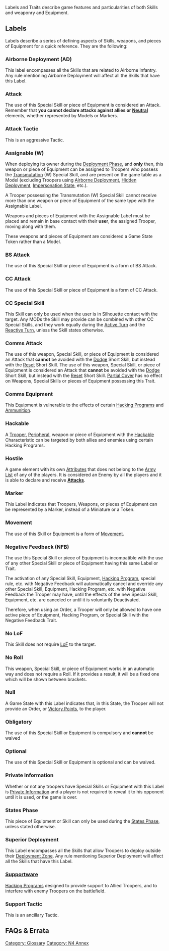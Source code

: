 {{section-glossary}}


Labels and Traits describe game features and particularities of both Skills and weaponry and Equipment.

== Labels ==

Labels describe a series of defining aspects of Skills, weapons, and pieces of Equipment for a quick reference. They are the following:

=== Airborne Deployment (AD) === 
This label encompasses all the Skills that are related to Airborne Infantry. Any rule mentioning Airborne Deployment will affect all the Skills that have this Label. 
 
=== Attack === 
The use of this Special Skill or piece of Equipment is considered an Attack. Remember that '''you cannot declare attacks against allies or [[Neutral]]''' elements, whether represented by Models or Markers.
 
{{n4}}
=== Attack Tactic ===
This is an aggressive Tactic.

=== Assignable (W)===
{{n4annex}}
When deploying its owner during the [[Deployment Phase]], and '''only''' then, this weapon or piece of Equipment can be assigned to Troopers who possess the [[Transmutation]] (W) Special Skill, and are present on the game table as a Model (excluding Troopers using [[Airborne Deployment]], [[Hidden Deployment]], [[Impersonation State]], etc.).

A Trooper possessing the Transmutation (W) Special Skill cannot receive more than one weapon or piece of Equipment of the same type with the Assignable Label.

Weapons and pieces of Equipment with the Assignable Label must be placed and remain in base contact with their '''user''', the assigned Trooper, moving along with them.

These weapons and pieces of Equipment are considered a Game State Token rather than a Model.
{{n4end}}

=== BS Attack === 
The use of this Special Skill or piece of Equipment is a form of BS Attack. {{seefaq | BS Attack Damage MODs etc. will apply.}}
 
=== CC Attack === 
The use of this Special Skill or piece of Equipment is a form of CC Attack.
 
=== CC Special Skill === 
This Skill can only be used when the user is in Silhouette contact with the target. Any MODs the Skill may provide can be combined with other CC Special Skills, and they work equally during the [[Active Turn]] and the [[Reactive Turn]], unless the Skill states otherwise.
 
=== Comms Attack === 
{{c1}}The use of this weapon, Special Skill, or piece of Equipment is considered an Attack that '''cannot''' be avoided with the [[Dodge]] Short Skill, but instead with the [[Reset]] Short Skill.
{{c1end}}{{n4}}
The use of this weapon, Special Skill, or piece of Equipment is considered an Attack that '''cannot''' be avoided with the [[Dodge]] Short Skill, but instead with the [[Reset]] Short Skill. [[Partial Cover]] has no effect on Weapons, Special Skills or pieces of Equipment possessing this Trait. 
{{n4end}}
 
=== Comms Equipment === 
This Equipment is vulnerable to the effects of certain [[Hacking Programs]] and [[Ammunition]].
 
=== Hackable === 
{{image | name=eng-hackable-256.png | style= 2eminline }} A [[Trooper]], [[Peripheral]], weapon or piece of Equipment with the [[Hackable]] Characteristic can be targeted by both allies and enemies using certain Hacking Programs.
 
=== Hostile === 
A game element with its own [[Attributes]] that does not belong to the [[Army List]] of any of the players. It is considered an Enemy by all the players and it is able to declare and receive '''[[#Attack| Attacks]]'''.
 
=== Marker === 
This Label indicates that Troopers, Weapons, or pieces of Equipment can be represented by a Marker, instead of a Miniature or a Token. 
 
=== Movement === 
The use of this Skill or Equipment is a form of [[Movement Module | Movement]]. 
 
=== Negative Feedback (NFB) === 
The use this Special Skill or piece of Equipment is incompatible with the use of any other Special Skill or piece of Equipment having this same Label or Trait.

The activation of any Special Skill, Equipment, [[Hacking Program]], special rule, etc. with Negative Feedback will automatically cancel and override any other Special Skill, Equipment, Hacking Program, etc. with Negative Feedback the Trooper may have, until the effects of the new Special Skill, Equipment, etc. are canceled or until it is voluntarily Deactivated.

Therefore, when using an Order, a Trooper will only be allowed to have one active piece of Equipment, Hacking Program, or Special Skill with the Negative Feedback Trait.

=== No LoF === 
This Skill does not require [[LoF]] to the target.
 
=== No Roll === 
This weapon, Special Skill, or piece of Equipment works in an automatic way and does not require a Roll. If it provides a result, it will be a fixed one which will be shown between brackets.
 
=== Null === 
A Game State with this Label indicates that, in this State, the Trooper will not provide an Order, or [[Victory Points]], to the player. 
 
=== Obligatory === 
The use of this Special Skill or Equipment is compulsory and '''cannot''' be waived 
 
=== Optional === 
The use of this Special Skill or Equipment is optional and can be waived.
 
=== Private Information === 
Whether or not any troopers have Special Skills or Equipment with this Label is [[Private Information]] and a player is not required to reveal it to his opponent until it is used, or the game is over.
 
=== States Phase === 
This piece of Equipment or Skill can only be used during the [[States Phase]], unless stated otherwise.  
 
=== Superior Deployment === 
This Label encompasses all the Skills that allow Troopers to deploy outside their [[Deployment Zone]]. Any rule mentioning Superior Deployment will affect all the Skills that have this Label.

{{n4}}
=== [[Supportware]] ===
[[Hacking Program]]s designed to provide support to Allied Troopers, and to interfere with enemy Troopers on the battlefield. 

=== Support Tactic ===
This is an ancillary Tactic.


== FAQs & Errata ==

{{faqbox |
type = faq |
title = N4 FAQ |
version = 1.0, Jan 2021 |
q = Q: Do Skills that let you perform a 'BS Attack Roll' (for example Intuitive Attack and Speculative Attack), or have the BS Attack Label, count as a BS Attack for MODs? For example if the Trooper has 'BS Attack (+1 Damage)' or 'BS Attack (AP)'. |
a = A: Yes. |
related = [[BS Attack]], [[Intuitive Attack]], [[Labels]], [[Skills and Equipment in Infinity]], [[Speculative Attack]] }}

{{n4end}}


{{section-glossary}}



[[Category: Glossary]]
[[Category: N4 Annex]]